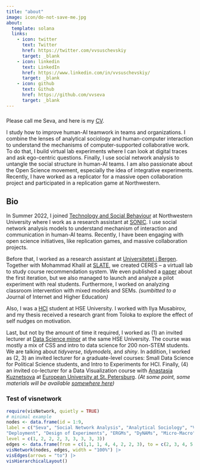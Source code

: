 ```yaml
---
title: "about"
image: icon/do-not-save-me.jpg
about:
  template: solana
  links:
    - icon: twitter
      text: Twitter
      href: https://twitter.com/vvsuschevskiy
      target: _blank
    - icon: linkedin
      text: LinkedIn
      href: https://www.linkedin.com/in/vvsuschevskiy/
      target: _blank
    - icon: github
      text: Github
      href: https://github.com/vvseva
      target: _blank
---
```


### 

::: {#div}
Please call me Seva, and here is my [CV](cv/cv_page.html).
:::

::: {#hero-heading}
I study how to improve human-AI teamwork in teams and organizations. I combine the lenses of analytical sociology and human-computer interaction to understand the mechanisms of computer-supported collaborative work. To do that, I build virtual lab experiments where I can look at digital traces and ask ego-centric questions. Finally, I use social network analysis to untangle the social structure in human-AI teams. I am also passionate about the Open Science movement, especially the idea of integrative experiments. Recently, I have worked as a replicator for a massive open collaboration project and participated in a replication game at Northwestern.

## Bio

In Summer 2022, I joined [Technology and Social Behaviour](https://tsb.northwestern.edu/) at Northwestern University where I work as a research assistant at [SONIC](http://sonic.northwestern.edu/). I use social network analysis models to understand mechanism of interaction and communication in human-AI teams. Recently, I have been engaging with open science initiatives, like replication games, and massive collaboration projects.

Before that, I worked as a research assistant at [Universitetet i Bergen](https://www.uib.no/en/persons/Vsevolod.Suschevskiy). Together with Mohammad Khalil at [SLATE](https://slate.uib.no/), we created CERES – a virtuall lab to study course recommendation system. We even published a [paper](https://www.researchgate.net/publication/350874550_Creating_a_Course_Recommendation_System_for_Exchange_Students) about the first iteration, but we also managed to launch and analyze a pilot experiment with real students. Furthermore, I worked on analyzing classroom intervention with mixed models and SEMs. *(sumbitted to a* Journal of Internet and Higher Education*)*

Also, I was a [HCI](https://spb.hse.ru/en/ma/computer/) student at HSE University. I worked with Ilya Musabirov, and my thesis received a research grant from Toloka to explore the effect of self nudges on motivation.

Last, but not by the amount of time it required, I worked as (1) an invited lecturer at [Data Science minor](https://electives.hse.ru/minor_data_spb/) at the same HSE University. The course was mostly a mix of CSS and intro to data science for 200 non-STEM students. We are talking about *tidyverse*, *tidymodels*, and *shiny*. In addition, I worked as (2, 3) an invited lecturer for a graduate-level courses: Small Data Science for Political Science students, and Intro to Experiments for HCI. Finally, (4) an invited co-lecturer for a Data Visualization course with [Anastasia Kuznetsova](https://t.me/nastengraph) at [European University at St. Petersburg](https://eusp.org/programs/applied-data-analysis). *(At some point, some materials will be available [somewhere here](/teaching.html))*
:::

### Test of visnetwork

```r
require(visNetwork, quietly = TRUE)
# minimal example
nodes <- data.frame(id = 1:9,
label = c("Seva", "Social Network Analysis", "Analytical Sociology", "Virtual Labs",
"Deployment", "Design of Experiments", "ERGMs", "DyNAMs", "Micro-Macro"),
level = c(1, 2, 2, 2, 3, 3, 3, 3, 3))
edges <- data.frame(from = c(1,1, 1, 4, 4, 2, 2, 3), to = c(2, 3, 4, 5, 6, 7, 8, 9))
visNetwork(nodes, edges, width = "100%") |> 
visEdges(arrows = "to") |> 
visHierarchicalLayout() 
```
